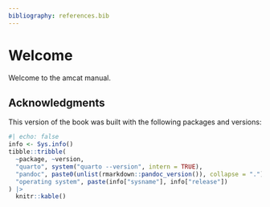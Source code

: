 ```yaml
---
bibliography: references.bib
---
```


# Welcome {.unnumbered}

Welcome to the amcat manual.

## Acknowledgments

This version of the book was built with the following packages and versions:

```r
#| echo: false
info <- Sys.info()
tibble::tribble(
  ~package, ~version,
  "quarto", system("quarto --version", intern = TRUE),
  "pandoc", paste0(unlist(rmarkdown::pandoc_version()), collapse = "."),
  "operating system", paste(info["sysname"], info["release"])
) |> 
  knitr::kable()
```

